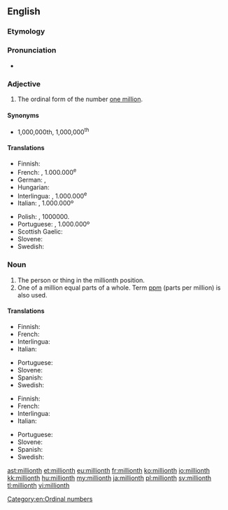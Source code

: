 ==English==

===Etymology===
{{suffix|million|th}}

===Pronunciation===
* {{IPA|/ˈmɪljənθ/}}

===Adjective===
{{en-adj|-}}

# The ordinal form of the number [[million|one million]].

====Synonyms====
* 1,000,000th, 1,000,000<sup>th</sup> {{qualifier|also written without commas, or, in technical usage with a thin space replacing each comma}}

====Translations====
{{trans-top|millionth}}
* Finnish: {{t-|fi|miljoonas}}
* French: {{t+|fr|millionième}}, 1.000.000<sup>e</sup>
* German: {{t+|de|millionstel}}, {{t-|de|milliontel}}
* Hungarian: {{t-|hu|milliomodik}}
* Interlingua: {{t-|ia|millionesime}}, 1.000.000<sup>e</sup>
* Italian: {{t+|it|milionesimo}}, 1.000.000º
{{trans-mid}}
* Polish: {{t+|pl|milionowy}}, 1000000.
* Portuguese: {{t+|pt|milionésimo}}, 1.000.000º
* Scottish Gaelic: {{t-|gd|milleanamh}}
* Slovene: {{t-|sl|milijonti}}
* Swedish: {{t+|sv|miljonte}}
{{trans-bottom}}

===Noun===
{{en-noun}}

# The person or thing in the millionth position.
# One of a million equal parts of a whole. Term [[ppm]] (parts per million) is also used.

====Translations====
{{trans-top|person or thing in the millionth position}}
* Finnish: {{t-|fi|miljoonas}}
* French: {{t+|fr|millionième|m|f}}
* Interlingua: {{t-|ia|millionesimo|m}}
* Italian: {{t+|it|milionesimo|m}}
{{trans-mid}}
* Portuguese: {{t+|pt|milionésimo|m}}
* Slovene: {{t-|sl|milijonti}}
* Spanish: {{t-|es|millonésimo|m}}
* Swedish: {{t+|sv|miljonte}}
{{trans-bottom}}

{{trans-top|one of a million equal parts of a whole}}
* Finnish: {{t-|fi|miljoonasosa}}
* French: {{t+|fr|millionième|m}}
* Interlingua: {{t-|ia|millionesimo|m}}
* Italian: {{t+|it|milionesimo|m}}
{{trans-mid}}
* Portuguese: {{t+|pt|milionésimo|m}}
* Slovene: {{t-|sl|milijonina|f}}
* Spanish: {{t-|es|millonésimo|m}}
* Swedish: {{t-|sv|miljontedel}}
{{trans-bottom}}

[[Category:en:Ordinal numbers]]

[[ast:millionth]]
[[et:millionth]]
[[eu:millionth]]
[[fr:millionth]]
[[ko:millionth]]
[[io:millionth]]
[[kk:millionth]]
[[hu:millionth]]
[[my:millionth]]
[[ja:millionth]]
[[pl:millionth]]
[[sv:millionth]]
[[tl:millionth]]
[[vi:millionth]]